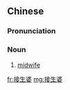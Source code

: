 ==Chinese==
{{zh-forms|type=21}}

===Pronunciation===
{{zh-pron
|m=jiēshēngpó,er=y
|c=zip3 saang1 po4-2
|h=pfs=chiap-sên-phò
|cat=n
}}

===Noun===
{{zh-noun}}

# {{lb|zh|colloquial}} [[midwife]]

[[fr:接生婆]]
[[mg:接生婆]]